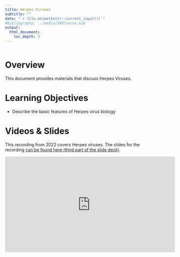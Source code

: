 ```yaml
---
title: Herpes Viruses
subtitle: ""
date: "`r file.mtime(knitr::current_input())`"
#bibliography: ../media/SMICourse.bib
output: 
  html_document:
    toc_depth: 3
---
```


```r
 
```


# Overview
This document provides materials that discuss Herpes Viruses.


# Learning Objectives
* Describe the basic features of Herpes virus biology


# Videos & Slides

This recording from 2022 covers Herpes viruses. 
The slides for the recording [can be found here (third part of the slide deck)](./slides/2022_Chronic_Virus_Infections_Slides.pdf).


<p>
<iframe width="560" height="315" src="https://www.youtube.com/embed/RvmdGb6I_Gg" frameborder="0" allow="accelerometer; autoplay; encrypted-media; gyroscope; picture-in-picture" allowfullscreen></iframe>
</p>






